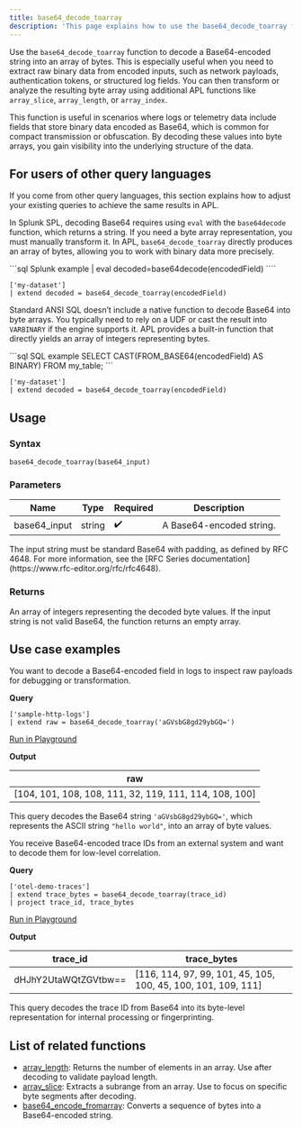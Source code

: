 ```yaml
---
title: base64_decode_toarray
description: 'This page explains how to use the base64_decode_toarray function in APL.'
---
```


Use the `base64_decode_toarray` function to decode a Base64-encoded string into an array of bytes. This is especially useful when you need to extract raw binary data from encoded inputs, such as network payloads, authentication tokens, or structured log fields. You can then transform or analyze the resulting byte array using additional APL functions like `array_slice`, `array_length`, or `array_index`.

This function is useful in scenarios where logs or telemetry data include fields that store binary data encoded as Base64, which is common for compact transmission or obfuscation. By decoding these values into byte arrays, you gain visibility into the underlying structure of the data.

## For users of other query languages

If you come from other query languages, this section explains how to adjust your existing queries to achieve the same results in APL.

<AccordionGroup>
<Accordion title="Splunk SPL users">

In Splunk SPL, decoding Base64 requires using `eval` with the `base64decode` function, which returns a string. If you need a byte array representation, you must manually transform it. In APL, `base64_decode_toarray` directly produces an array of bytes, allowing you to work with binary data more precisely.

<CodeGroup>
```sql Splunk example
| eval decoded=base64decode(encodedField)
````

```kusto APL equivalent
['my-dataset']
| extend decoded = base64_decode_toarray(encodedField)
```

</CodeGroup>

</Accordion>
<Accordion title="ANSI SQL users">

Standard ANSI SQL doesn’t include a native function to decode Base64 into byte arrays. You typically need to rely on a UDF or cast the result into `VARBINARY` if the engine supports it. APL provides a built-in function that directly yields an array of integers representing bytes.

<CodeGroup>
```sql SQL example
SELECT CAST(FROM_BASE64(encodedField) AS BINARY) FROM my_table;
```

```kusto APL equivalent
['my-dataset']
| extend decoded = base64_decode_toarray(encodedField)
```

</CodeGroup>

</Accordion>
</AccordionGroup>

## Usage

### Syntax

```kusto
base64_decode_toarray(base64_input)
```

### Parameters

| Name          | Type   | Required | Description                                                     |
| ------------- | ------ | -------- | --------------------------------------------------------------- |
| base64_input | string | ✔️       | A Base64-encoded string. |

<Info>
The input string must be standard Base64 with padding, as defined by RFC 4648. For more information, see the [RFC Series documentation](https://www.rfc-editor.org/rfc/rfc4648).
</Info>

### Returns

An array of integers representing the decoded byte values. If the input string is not valid Base64, the function returns an empty array.

## Use case examples

<Tabs>
<Tab title="Log analysis">

You want to decode a Base64-encoded field in logs to inspect raw payloads for debugging or transformation.

**Query**

```kusto
['sample-http-logs']
| extend raw = base64_decode_toarray('aGVsbG8gd29ybGQ=')
```

[Run in Playground](https://play.axiom.co/axiom-play-qf1k/query?initForm=%7B%22apl%22%3A%22%5B'sample-http-logs'%5D%20%7C%20extend%20raw%20%3D%20base64_decode_toarray('aGVsbG8gd29ybGQ%3D')%22%7D)

**Output**

| raw                                                     |
| ------------------------------------------------------- |
| [104, 101, 108, 108, 111, 32, 119, 111, 114, 108, 100] |

This query decodes the Base64 string `'aGVsbG8gd29ybGQ='`, which represents the ASCII string `"hello world"`, into an array of byte values.

</Tab>
<Tab title="OpenTelemetry traces">

You receive Base64-encoded trace IDs from an external system and want to decode them for low-level correlation.

**Query**

```kusto
['otel-demo-traces']
| extend trace_bytes = base64_decode_toarray(trace_id)
| project trace_id, trace_bytes
```

[Run in Playground](https://play.axiom.co/axiom-play-qf1k/query?initForm=%7B%22apl%22%3A%22%5B'otel-demo-traces'%5D%20%7C%20extend%20trace_bytes%20%3D%20base64_decode_toarray(trace_id)%20%7C%20project%20trace_id%2C%20trace_bytes%22%7D)

**Output**

| trace_id            | trace_bytes                                                   |
| -------------------- | -------------------------------------------------------------- |
| dHJhY2UtaWQtZGVtbw== | [116, 114, 97, 99, 101, 45, 105, 100, 45, 100, 101, 109, 111] |

This query decodes the trace ID from Base64 into its byte-level representation for internal processing or fingerprinting.

</Tab>
</Tabs>

## List of related functions

- [array_length](/apl/scalar-functions/array-functions/array-length): Returns the number of elements in an array. Use after decoding to validate payload length.
- [array_slice](/apl/scalar-functions/array-functions/array-slice): Extracts a subrange from an array. Use to focus on specific byte segments after decoding.
- [base64_encode_fromarray](/apl/scalar-functions/string-functions/base64-encode-fromarray): Converts a sequence of bytes into a Base64-encoded string.
